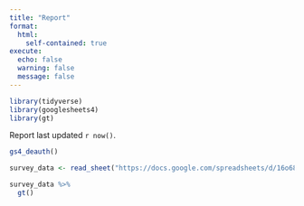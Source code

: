 ```yaml
---
title: "Report"
format:
  html:
    self-contained: true
execute: 
  echo: false
  warning: false
  message: false
---
```


```r
library(tidyverse)
library(googlesheets4)
library(gt)
```

Report last updated `r now()`.

```r
gs4_deauth()

survey_data <- read_sheet("https://docs.google.com/spreadsheets/d/16o68CSXpNWzVVk-rvfjQF20He_2UqopOcxshFo74S4U/edit?usp=sharing")

survey_data %>%
  gt()
```
